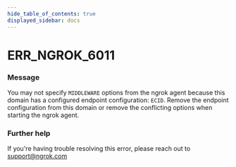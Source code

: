 ```yaml
---
hide_table_of_contents: true
displayed_sidebar: docs
---
```



# ERR_NGROK_6011

### Message

You may not specify `MIDDLEWARE` options from the ngrok agent because this domain has a configured endpoint configuration: `ECID`. Remove the endpoint configuration from this domain or remove the conflicting options when starting the ngrok agent.

<ErrorDetails error="err_ngrok_6011" />

### Further help

If you're having trouble resolving this error, please reach out to [support@ngrok.com](mailto:support@ngrok.com?subject=Help%20with%20ERR_NGROK_6011)

